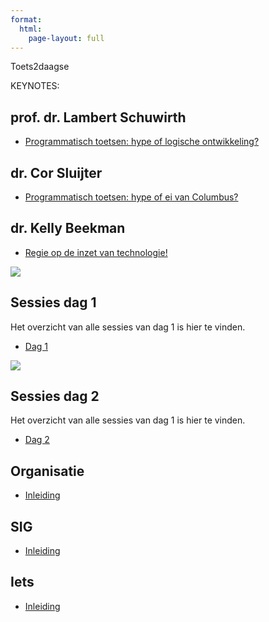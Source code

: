 ```yaml
---
format: 
  html:
    page-layout: full
---
```


::: {.column-screen}

::: {.grid .header .text-white}

Toets2daagse

:::
<!-- end title -->

:::

<!-- ![](images/Leeromgeving.png) -->


::: {.column-page}

::: {.lead}

KEYNOTES:

:::

::: {.grid}

::: {.g-col-12 .g-col-md-6 .g-col-lg-4}

::: {.card .text-white .bg-primary .rounded-3 .mx-auto}

::: {.card-body}

## prof. dr. Lambert Schuwirth {.card-title}

::: {.card-text}

* [Programmatisch toetsen: hype of logische ontwikkeling?](#){.link-light}

:::

:::

:::

:::

<!-- New card --> 

::: {.g-col-12 .g-col-md-6 .g-col-lg-4}

::: {.card  .text-white .bg-primary .rounded-3 .mx-auto}

::: {.card-body}

## dr. Cor Sluijter {.card-title}

::: {.card-text}

* [Programmatisch toetsen: hype of ei van Columbus?](#){.link-light}


:::

:::

:::

:::

<!-- New card --> 

::: {.g-col-12 .g-col-md-6 .g-col-lg-4}

::: {.card  .text-white .bg-primary .rounded-3 .mx-auto}

::: {.card-body}

## dr. Kelly Beekman {.card-title}

::: {.card-text}

* [Regie op de inzet van technologie!](#){.link-light}

:::

:::

:::

:::

<!-- New card --> 

::: {.g-col-12 .g-col-md-6}

::: {.card .rounded-3 .mx-auto}

![](images/Toets2daagse_dag1_0041.jpg){.card-img-top}

::: {.card-body}

## Sessies dag 1 {.card-title}

::: {.card-text}



Het overzicht van alle sessies van dag 1 is hier te vinden.

* [Dag 1](2022/listday1.qmd)

:::

:::

:::

:::

<!-- New card --> 

::: {.g-col-12 .g-col-md-6}

::: {.card .rounded-3 .mx-auto}

![](images/Toets2daagse_dag2_0066.jpg){.card-img-top}

::: {.card-body}

## Sessies dag 2 {.card-title}

::: {.card-text}

Het overzicht van alle sessies van dag 1 is hier te vinden.

* [Dag 2](2022/listday1.qmd)

:::

:::

:::

:::

<!-- New card --> 

::: {.g-col-12 .g-col-md-6 .g-col-lg-4}

::: {.card  .text-white .bg-primary .rounded-3 .mx-auto}

::: {.card-body}

## Organisatie {.card-title}

::: {.card-text}

* [Inleiding](#){.link-light}

:::

:::

:::

:::

<!-- New card --> 

::: {.g-col-12 .g-col-md-6 .g-col-lg-4}

::: {.card  .text-white .bg-primary .rounded-3 .mx-auto}

::: {.card-body}

## SIG {.card-title}

::: {.card-text}

* [Inleiding](#){.link-light}

:::

:::

:::

:::

<!-- New card --> 

::: {.g-col-12 .g-col-md-6 .g-col-lg-4}

::: {.card  .text-white .bg-primary .rounded-3 .mx-auto}

::: {.card-body}

## Iets {.card-title}

::: {.card-text}

* [Inleiding](#){.link-light}

:::

:::

:::

:::

<!-- remarks -->




:::
<!-- end card grid -->

::: 
<!-- end column-page -->




::: {.column-body}





<!--

> Een individuele toets heeft beperkingen, maar een programma niet

> Het geven van feedback is geen garantie voor het gebruik ervan

-->

:::
